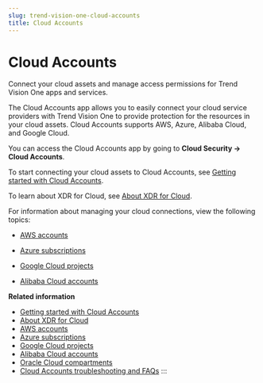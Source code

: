 ```yaml
---
slug: trend-vision-one-cloud-accounts
title: Cloud Accounts
---
```

# Cloud Accounts

Connect your cloud assets and manage access permissions for Trend Vision One apps and services.

The Cloud Accounts app allows you to easily connect your cloud service providers with Trend Vision One to provide protection for the resources in your cloud assets. Cloud Accounts supports AWS, Azure, Alibaba Cloud, and Google Cloud.

You can access the Cloud Accounts app by going to **Cloud Security → Cloud Accounts**.

To start connecting your cloud assets to Cloud Accounts, see [Getting started with Cloud Accounts](getting-started-cloud-accounts.mdx).

To learn about XDR for Cloud, see [About XDR for Cloud](xdr-for-cloud.mdx).

For information about managing your cloud connections, view the following topics:

- [AWS accounts](aws-accounts.mdx)

- [Azure subscriptions](azure-subscriptions.mdx)

- [Google Cloud projects](google-cloud-projects.mdx)

- [Alibaba Cloud accounts](alibaba-cloud-accounts.mdx)

**Related information**

- [Getting started with Cloud Accounts](getting-started-cloud-accounts.md "Set up the Cloud Accounts app and connect your cloud assets to Trend Vision One.")
- [About XDR for Cloud](xdr-for-cloud.md "Learn more about how Trend Vision One monitors and protects your cloud assets.")
- [AWS accounts](aws-accounts.md "Connect your AWS accounts and mange the features and permissions for Trend Vision One security.")
- [Azure subscriptions](azure-subscriptions.md "Manage connections with your Azure subscriptions to allow Trend Vision One visibility into your cloud environment.")
- [Google Cloud projects](google-cloud-projects.md "Manage connections with your Google Cloud projects to allow Trend Vision One visibility into your cloud environment.")
- [Alibaba Cloud accounts](alibaba-cloud-accounts.md "Manage connections with your Alibaba Cloud accounts to allow Trend Vision One visibility into your cloud environment.")
- [Oracle Cloud compartments](oracle-cloud-compartments.md "Manage connections with your Oracle Cloud compartments to allow Trend Vision One visibility into your cloud environment.")
- [Cloud Accounts troubleshooting and FAQs](cloud-accounts-troubleshooting-faqs.mdx)
:::
